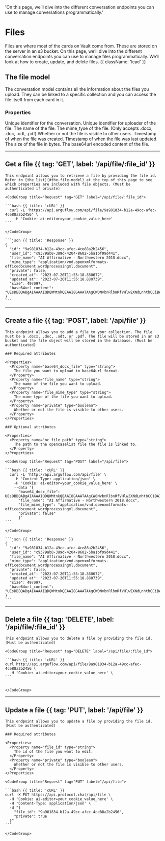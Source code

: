   'On this page, we’ll dive into the different conversation endpoints you can use to manage conversations programmatically.'

# Files

Files are where most of the cards on Vault come from. These are stored on the server in an s3 bucket. On this page, we’ll dive into the different conversation endpoints you can use to manage files programmatically. We'll look at how to create, update, and delete files. {{ className: 'lead' }}

## The file model

The conversation model contains all the information about the files you upload. They can be linked to a specific collection and you can access the file itself from each card in it. 

### Properties

<Properties>
  <Property name="id" type="string">
    Unique identifier for the conversation.
  </Property>
  <Property name="user_id" type="string">
    Unique identifier for uploader of the file.
  </Property>
  <Property name="file_name" type="string">
    The name of the file.
  </Property>
  <Property name="mime_type" type="string">
    The mime_tyoe of the file. (Only accepts .docx, .doc, .odt, .pdf)
  </Property>
  <Property name="private" type="boolean">
    Whether or not the file is visible to other users.
  </Property>
  <Property name="created_at" type="timestamp">
    Timestamp of when the file was created.
  </Property>
  <Property name="updated_at" type="timestamp">
    Timestamp of when the file was last updated.
  </Property>
  <Property name="size" type="integer">
    The size of the file in bytes.
  </Property>
  <Property name="base64url_content" type="string">
    The base64url encoded content of the file.
  </Property>
</Properties>


---

## Get a file {{ tag: 'GET', label: '/api/file/:file_id' }}

<Row>
  <Col>

    This endpoint allows you to retrieve a file by providing the file id. Refer to [the list](#the-file-model) at the top of this page to see which properties are included with file objects. (Must be authenticated if private)
  </Col>
  <Col sticky>

    <CodeGroup title="Request" tag="GET" label="/api/file/:file_id">

    ```bash {{ title: 'cURL' }}
      curl -L 'https://api.arguflow.com/api/file/9a981834-b12a-49cc-afec-4ce88a2b2456' \
        -H 'Cookie: ai-editor=your_cookie_value_here'
    ```

    </CodeGroup>

    ```json {{ title: 'Response' }}
    {
      "id": "9a981834-b12a-49cc-afec-4ce88a2b2456",
      "user_id": "c9379ab0-389d-4204-8602-5ba1bf99d441",
      "file_name": "AI Affirmative - Northwestern 2018.docx",
      "mime_type": "application/vnd.openxmlformats-officedocument.wordprocessingml.document",
      "private": false,
      "created_at": "2023-07-20T11:55:18.880672",
      "updated_at": "2023-07-20T11:55:18.880739",
      "size": 497097,
      "base64url_content": "UEsDBBQABgAIAAAAIQDQWMtnkQEAAI8GAAATAAgCW0NvbnRlbnRfVHlwZXNdLnhtbCCiBAIooAACAAAAAAAAAAAAAAAAAAAAAAAAAAAA..."
    }
    ```

  </Col>
</Row>

---

## Create a file {{ tag: 'POST', label: '/api/file' }}

<Row>
  <Col>

    This endpoint allows you to add a file to your collection. The file must be a .docx, .doc, .odt, or .pdf. The file will be stored in an s3 bucket and the file object will be stored in the database. (Must be authenticated)

    ### Required attributes

    <Properties>
      <Property name="base64_docx_file" type="string">
        The file you want to upload in base64url format.
      </Property>
      <Property name="file_name" type="string">
        The name of the file you want to upload.
      </Property>
      <Property name="file_mime_type" type="string">
        The mime type of the file you want to upload.
      </Property>
      <Property name="private" type="boolean">
        Whether or not the file is visible to other users.
      </Property>
    </Properties>

    ### Optional attributes

    <Properties>
      <Property name="oc_file_path" type="string">
        The path to the opencaselist file the file is linked to.
      </Property>
    </Properties>
  </Col>
  <Col sticky>

    <CodeGroup title="Request" tag="POST" label="/api/file">

    ```bash {{ title: 'cURL' }}
      curl -L 'http://api.arguflow.com/api/file' \
        -H 'Content-Type: application/json' \
        -H 'Cookie: ai-editor=your_cookie_value_here' \
        --data '{
          "base64_docx_file": UEsDBBQABgAIAAAAIQDQWMtnkQEAAI8GAAATAAgCW0NvbnRlbnRfVHlwZXNdLnhtbCCiBAIooAACAAAAAAAAAAAAAAAAAAAAAAAAAAAA...,
          "file_name": "AI Affirmative - Northwestern 2018.docx",
          "file_mime_type": "application/vnd.openxmlformats-officedocument.wordprocessingml.document",
          "private": false"
          }'
    ```

    </CodeGroup>

    ```json {{ title: 'Response' }}
    {
      "id": "9a981834-b12a-49cc-afec-4ce88a2b2456",
      "user_id": "c9379ab0-389d-4204-8602-5ba1bf99d441",
      "file_name": "AI Affirmative - Northwestern 2018.docx",
      "mime_type": "application/vnd.openxmlformats-officedocument.wordprocessingml.document",
      "private": false,
      "created_at": "2023-07-20T11:55:18.880672",
      "updated_at": "2023-07-20T11:55:18.880739",
      "size": 497097,
      "base64url_content": "UEsDBBQABgAIAAAAIQDQWMtnkQEAAI8GAAATAAgCW0NvbnRlbnRfVHlwZXNdLnhtbCCiBAIooAACAAAAAAAAAAAAAAAAAAAAAAAAAAAA..."
    }
    ```

  </Col>
</Row>

---

## Delete a file {{ tag: 'DELETE', label: '/api/file/:file_id' }}

<Row>
  <Col>

    This endpoint allows you to delete a file by providing the file id. (Must be authenticated)

  </Col>
  <Col sticky>

    <CodeGroup title="Request" tag="DELETE" label="/api/file/:file_id">

    ```bash {{ title: 'cURL' }}
    curl http://api.arguflow.com/api/file/9a981834-b12a-49cc-afec-4ce88a2b2456 \
      -H 'Cookie: ai-editor=your_cookie_value_here' \
    ```


    </CodeGroup>


  </Col>
</Row>

---

## Update a file {{ tag: 'PUT', label: '/api/file' }}

<Row>
  <Col>

    This endpoint allows you to update a file by providing the file id. (Must be authenticated)

    ### Required attributes

    <Properties>
      <Property name="file_id" type="string">
        The id of the file you want to edit.
      </Property>
      <Property name="private" type="boolean">
        Whether or not the file is visible to other users.
      </Property>
    </Properties>

  </Col>
  <Col sticky>

    <CodeGroup title="Request" tag="PUT" label="/api/file">

    ```bash {{ title: 'cURL' }}
    curl -X PUT https://api.protocol.chat/api/file \
      -H 'Cookie: ai-editor=your_cookie_value_here' \
      -H 'Content-Type: application/json' \
      -d "{
        "file_id": "9a981834-b12a-49cc-afec-4ce88a2b2456",
        "private": true
      }"
    ```

    </CodeGroup>

  </Col>
</Row>
